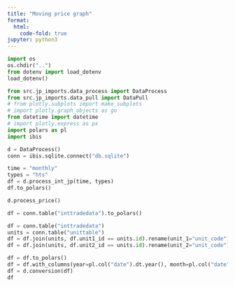 ```yaml
---
title: "Moving price graph"
format:
  html:
    code-fold: true
jupyter: python3
---
```


```python
import os
os.chdir("..")
from dotenv import load_dotenv
load_dotenv()
```

```python
from src.jp_imports.data_process import DataProcess
from src.jp_imports.data_pull import DataPull
# from plotly.subplots import make_subplots
# import plotly.graph_objects as go
from datetime import datetime
# import plotly.express as px
import polars as pl
import ibis

d = DataProcess()
conn = ibis.sqlite.connect("db.sqlite")
```

```python
time = "monthly"
types = "hts"
df = d.process_int_jp(time, types)
df.to_polars()
```

```python
d.process_price()
```

```python
df = conn.table("inttradedata").to_polars()
```

```python
df = conn.table("inttradedata")
units = conn.table("unittable")
df = df.join(units, df.unit1_id == units.id).rename(unit_1="unit_code")
df = df.join(units, df.unit2_id == units.id).rename(unit_2="unit_code")

df = df.to_polars()
df = df.with_columns(year=pl.col("date").dt.year(), month=pl.col("date").dt.month())
df = d.conversion(df)
df
```
